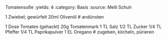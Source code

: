Tomatensoße
:yields: 4
:category: Basis
:source: Melli Schuh

1 Zwiebel; gewürfelt
20ml Olivenöl
# andünsten

1 Dose Tomaten (gehackt)
20g Tomatenmark
1 TL Salz
1/2 TL Zucker
1/4 TL Pfeffer
1/4 TL Paprikapulver
1 EL Oregano
# zugeben, köcheln, pürieren

